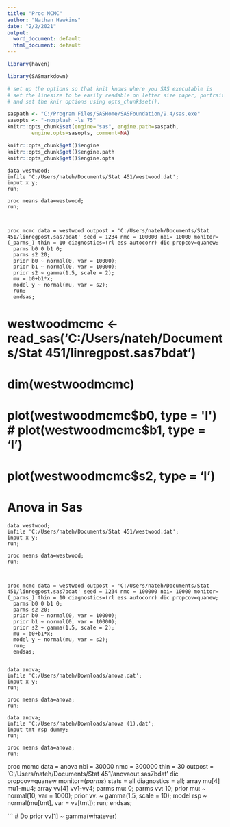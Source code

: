 ---
title: "Proc MCMC"
author: "Nathan Hawkins"
date: "2/2/2021"
output:
  word_document: default
  html_document: default
---



```{r}
library(haven)
```

```{r setup}
library(SASmarkdown)

# set up the options so that knit knows where you SAS executable is
# set the linesize to be easily readable on letter size paper, portrait
# and set the knir options using opts_chunk$set().

saspath <- "C:/Program Files/SASHome/SASFoundation/9.4/sas.exe"
sasopts <- "-nosplash -ls 75"
knitr::opts_chunk$set(engine="sas", engine.path=saspath, 
        engine.opts=sasopts, comment=NA)

knitr::opts_chunk$get()$engine
knitr::opts_chunk$get()$engine.path
knitr::opts_chunk$get()$engine.opts
```

```{sas ex-sas}

data westwood;
infile 'C:/Users/nateh/Documents/Stat 451/westwood.dat';
input x y;
run;

proc means data=westwood;
run;



proc mcmc data = westwood outpost = 'C:/Users/nateh/Documents/Stat 451/linregpost.sas7bdat' seed = 1234 nmc = 100000 nbi= 10000 monitor=(_parms_) thin = 10 diagnostics=(rl ess autocorr) dic propcov=quanew;
  parms b0 0 b1 0;
  parms s2 20;
  prior b0 ~ normal(0, var = 10000);
  prior b1 ~ normal(0, var = 10000);
  prior s2 ~ gamma(1.5, scale = 2);
  mu = b0+b1*x;
  model y ~ normal(mu, var = s2);
  run;
  endsas;

```


# westwoodmcmc <- read_sas('C:/Users/nateh/Documents/Stat 451/linregpost.sas7bdat')
# dim(westwoodmcmc)
# plot(westwoodmcmc$b0, type  = 'l')
# plot(westwoodmcmc$b1, type = 'l')
# plot(westwoodmcmc$s2, type = 'l')


# Anova in Sas
```{sas}

data westwood;
infile 'C:/Users/nateh/Documents/Stat 451/westwood.dat';
input x y;
run;

proc means data=westwood;
run;



proc mcmc data = westwood outpost = 'C:/Users/nateh/Documents/Stat 451/linregpost.sas7bdat' seed = 1234 nmc = 100000 nbi= 10000 monitor=(_parms_) thin = 10 diagnostics=(rl ess autocorr) dic propcov=quanew;
  parms b0 0 b1 0;
  parms s2 20;
  prior b0 ~ normal(0, var = 10000);
  prior b1 ~ normal(0, var = 10000);
  prior s2 ~ gamma(1.5, scale = 2);
  mu = b0+b1*x;
  model y ~ normal(mu, var = s2);
  run;
  endsas;


```

```{sas}
data anova;
infile 'C:/Users/nateh/Downloads/anova.dat';
input x y;
run;

proc means data=anova;
run;
```


```{sas ex-sas}
data anova;
infile 'C:/Users/nateh/Downloads/anova (1).dat';
input tmt rsp dummy;
run;

proc means data=anova;
run;
```

proc mcmc data = anova nbi = 30000 nmc = 300000 thin = 30 outpost = 'C:/Users/nateh/Documents/Stat 451/anovaout.sas7bdat' dic propcov=quanew            monitor=(_parms_) stats = all diagnostics = all;
array mu[4] mu1-mu4;
array vv[4] vv1-vv4;
parms mu: 0;
parms vv: 10;
prior mu: ~ normal(10, var = 1000);
prior vv: ~ gamma(1.5, scale = 10);
model rsp ~ normal(mu[tmt], var = vv[tmt]);
run;
endsas;


```
# Do prior vv[1] ~ gamma(whatever)
